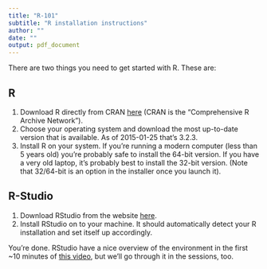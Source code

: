```yaml
---
title: "R-101"
subtitle: "R installation instructions"
author: ""
date: ""
output: pdf_document
---
```


There are two things you need to get started with R. These are:

## R

1. Download R directly from CRAN [here](https://cran.rstudio.com/) (CRAN is the "Comprehensive R Archive Network").
2. Choose your operating system and download the most up-to-date version that is available. As of 2015-01-25 that's 3.2.3.
3. Install R on your system. If you're running a modern computer (less than 5 years old) you're probably safe to install the 64-bit version. If you have a very old laptop, it's probably best to install the 32-bit version. (Note that 32/64-bit is an option in the installer once you launch it).

## R-Studio

1. Download RStudio from the website [here](https://www.rstudio.com/products/rstudio/download/).
2. Install RStudio on to your machine. It should automatically detect your R installation and set itself up accordingly. 


You're done. RStudio have a nice overview of the environment in the first ~10 minutes of [this video](https://www.rstudio.com/resources/webinars/rstudio-essentials-webinar-series-part-1/), but we'll go through it in the sessions, too.

